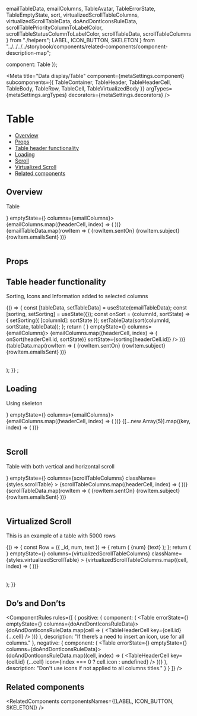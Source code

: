   emailTableData,
  emailColumns,
  TableAvatar,
  TableErrorState,
  TableEmptyState,
  sort,
  virtualizedScrollTableColumns,
  virtualizedScrollTableData,
  doAndDontIconsRuleData,
  scrollTablePriorityColumnToLabelColor,
  scrollTableStatusColumnToLabelColor,
  scrollTableData,
  scrollTableColumns
} from "./helpers";
  LABEL,
  ICON_BUTTON,
  SKELETON
} from "../../../../storybook/components/related-components/component-description-map";

  component: Table
});

<Meta
  title="Data display/Table"
  component={metaSettings.component}
  subcomponents={{ TableContainer, TableHeader, TableHeaderCell, TableBody, TableRow, TableCell, TableVirtualizedBody }}
  argTypes={metaSettings.argTypes}
  decorators={metaSettings.decorators}
/>

<!--- Component template -->


<!--- Component documentation -->

# Table

- [Overview](#overview)
- [Props](#props)
- [Table header functionality](#table-header-functionality)
- [Loading](#loading)
- [Scroll](#scroll)
- [Virtualized Scroll](#virtualized-scroll)
- [Related components](#related-components)

## Overview

Table

<Canvas>
  <Story name="Overview">
    <TableContainer>
      <Table errorState={<TableErrorState />} emptyState={<TableEmptyState />} columns={emailColumns}>
        <TableHeader>
          {emailColumns.map((headerCell, index) => (
            <TableHeaderCell key={index} title={headerCell.title} />
          ))}
        </TableHeader>
        <TableBody>
          {emailTableData.map(rowItem => (
            <TableRow key={rowItem.id}>
              <TableCell>{rowItem.sentOn}</TableCell>
              <TableCell>{rowItem.subject}</TableCell>
              <TableCell>
                <TableAvatar text={rowItem.sentBy} />
              </TableCell>
              <TableCell>
                <Label text={rowItem.status} color="positive" isAnimationDisabled />
              </TableCell>
              <TableCell>{rowItem.emailsSent}</TableCell>
            </TableRow>
          ))}
        </TableBody>
      </Table>
    </TableContainer>
  </Story>
</Canvas>

## Props

<ArgsTable of={Table} />

## Table header functionality

Sorting, Icons and Information added to selected columns

<Canvas>
  <Story name="Table Header Functionality">
    {() => {
      const [tableData, setTableData] = useState(emailTableData);
      const [sorting, setSorting] = useState({});
      const onSort = (columnId, sortState) => {
        setSorting({ [columnId]: sortState });
        setTableData(sort(columnId, sortState, tableData));
      };
      return (
        <TableContainer>
          <Table errorState={<TableErrorState />} emptyState={<TableEmptyState />} columns={emailColumns}>
            <TableHeader>
              {emailColumns.map((headerCell, index) => (
                <TableHeaderCell
                  key={index}
                  title={headerCell.title}
                  icon={headerCell.icon}
                  infoContent={headerCell.infoContent}
                  onSortClicked={sortState => onSort(headerCell.id, sortState)}
                  sortState={sorting[headerCell.id]}
                />
              ))}
            </TableHeader>
            <TableBody>
              {tableData.map(rowItem => (
                <TableRow key={rowItem.id}>
                  <TableCell>{rowItem.sentOn}</TableCell>
                  <TableCell>{rowItem.subject}</TableCell>
                  <TableCell>
                    <TableAvatar text={rowItem.sentBy} />
                  </TableCell>
                  <TableCell>
                    <Label text={rowItem.status} isAnimationDisabled color="positive" />
                  </TableCell>
                  <TableCell>{rowItem.emailsSent}</TableCell>
                </TableRow>
              ))}
            </TableBody>
          </Table>
        </TableContainer>
      );
    }}
    ;
  </Story>
</Canvas>

## Loading

Using skeleton

<Canvas>
  <Story name="Loading">
    <TableContainer>
      <Table errorState={<TableErrorState />} emptyState={<TableEmptyState />} columns={emailColumns}>
        <TableHeader>
          {emailColumns.map((headerCell, index) => (
            <TableHeaderCell key={index} title={headerCell.title} />
          ))}
        </TableHeader>
        <TableBody>
          {[...new Array(5)].map((key, index) => (
            <TableRow key={index}>
              <TableCell>
                <Skeleton type={Skeleton.types.TEXT} height={20} width={index % 2 === 0 ? 140 : 70} />
              </TableCell>
              <TableCell>
                <Skeleton type={Skeleton.types.TEXT} height={20} width={index % 2 === 0 ? 200 : 120} />
              </TableCell>
              <TableCell>
                <Skeleton type={Skeleton.types.CIRCLE} height={24} width={24} />
              </TableCell>
              <TableCell>
                <Skeleton type={Skeleton.types.TEXT} height={20} />
              </TableCell>
              <TableCell>
                <Skeleton type={Skeleton.types.TEXT} height={20} />
              </TableCell>
            </TableRow>
          ))}
        </TableBody>
      </Table>
    </TableContainer>
  </Story>
</Canvas>

## Scroll

Table with both vertical and horizontal scroll

<Canvas>
  <Story name="Scroll">
    <TableContainer>
      <Table
        errorState={<TableErrorState />}
        emptyState={<TableEmptyState />}
        columns={scrollTableColumns}
        className={styles.scrollTable}
      >
        <TableHeader>
          {scrollTableColumns.map((headerCell, index) => (
            <TableHeaderCell key={index} title={headerCell.title} />
          ))}
        </TableHeader>
        <TableBody>
          {scrollTableData.map(rowItem => (
            <TableRow key={rowItem.id}>
              <TableCell>{rowItem.sentOn}</TableCell>
              <TableCell>{rowItem.subject}</TableCell>
              <TableCell>
                <TableAvatar text={rowItem.sentBy} />
              </TableCell>
              <TableCell>
                <Label
                  text={rowItem.status}
                  color={scrollTableStatusColumnToLabelColor[rowItem.status]}
                  isAnimationDisabled
                />
              </TableCell>
              <TableCell>
                <Label
                  text={rowItem.priority}
                  color={scrollTablePriorityColumnToLabelColor[rowItem.priority]}
                  isAnimationDisabled
                />
              </TableCell>
              <TableCell>{rowItem.emailsSent}</TableCell>
            </TableRow>
          ))}
        </TableBody>
      </Table>
    </TableContainer>
  </Story>
</Canvas>

## Virtualized Scroll

This is an example of a table with 5000 rows

<Canvas>
  <Story name="Virtualized Scroll">
    {() => {
      const Row = ({ _id, num, text }) => {
        return (
          <TableRow>
            <TableCell>{num}</TableCell>
            <TableCell>{text}</TableCell>
          </TableRow>
        );
      };
      return (
        <TableContainer>
          <Table
            errorState={<TableErrorState />}
            emptyState={<TableEmptyState />}
            columns={virtualizedScrollTableColumns}
            className={styles.virtualizedScrollTable}
          >
            <TableHeader>
              {virtualizedScrollTableColumns.map((cell, index) => (
                <TableHeaderCell key={index} {...cell} />
              ))}
            </TableHeader>
            <TableVirtualizedBody rowRenderer={Row} items={virtualizedScrollTableData} />
          </Table>
        </TableContainer>
      );
    }}
  </Story>
</Canvas>

## Do’s and Don’ts

<ComponentRules
  rules={[
    {
      positive: {
        component: (
          <TableContainer>
            <Table errorState={<TableErrorState />} emptyState={<TableEmptyState />} columns={doAndDontIconsRuleData}>
              <TableHeader>
                {doAndDontIconsRuleData.map(cell => (
                  <TableHeaderCell key={cell.id} {...cell} />
                ))}
              </TableHeader>
            </Table>
          </TableContainer>
        ),
        description: "If there’s a need to insert an icon, use for all columns."
      },
      negative: {
        component: (
          <TableContainer>
            <Table errorState={<TableErrorState />} emptyState={<TableEmptyState />} columns={doAndDontIconsRuleData}>
              <TableHeader>
                {doAndDontIconsRuleData.map((cell, index) => (
                  <TableHeaderCell key={cell.id} {...cell} icon={index === 0 ? cell.icon : undefined} />
                ))}
              </TableHeader>
            </Table>
          </TableContainer>
        ),
        description: "Don't use icons if not applied to all columns titles."
      }
    }
  ]}
/>

## Related components

<RelatedComponents componentsNames={[LABEL, ICON_BUTTON, SKELETON]} />
